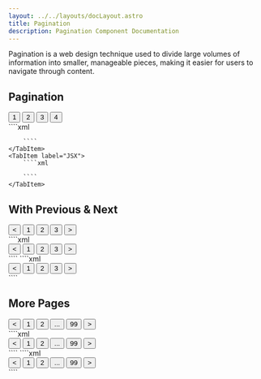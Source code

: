 ```yaml
---
layout: ../../layouts/docLayout.astro
title: Pagination
description: Pagination Component Documentation
---
```



Pagination is a web design technique used to divide large volumes of information into smaller, manageable pieces, making it easier for users to navigate through content.

## Pagination

<Tabs>
    <TabItem label="Preview">
        <Card>
            <div class="flex items-center justify-center">
                <div class="join mb-4">
                    <button class="join-item btn">1</button>
                    <button class="join-item btn active">2</button>
                    <button class="join-item btn">3</button>
                    <button class="join-item btn">4</button>
                </div>
            </div>
        </Card>
    </TabItem>
    <TabItem label="HTML">
        ````xml

        ````
    </TabItem>
    <TabItem label="JSX">
        ````xml

        ````
    </TabItem>
</Tabs>

## With Previous & Next

<Tabs>
    <TabItem label="Preview">
        <Card>
            <div class="flex items-center justify-center">
                <div class="join mb-4">
                    <button class="join-item btn"> < </button>
                    <button class="join-item btn active">1</button>
                    <button class="join-item btn">2</button>
                    <button class="join-item btn">3</button>
                    <button class="join-item btn"> > </button>
                </div>
            </div>
        </Card>
    </TabItem>
    <TabItem label="HTML">
        ````xml
        <div class="join mb-4">
            <button class="join-item btn"> < </button>
            <button class="join-item btn active">1</button>
            <button class="join-item btn">2</button>
            <button class="join-item btn">3</button>
            <button class="join-item btn"> > </button>
        </div>
        ````
    </TabItem>
    <TabItem label="JSX">
        ````xml
        <div className="join mb-4">
            <button className="join-item btn"> < </button>
            <button className="join-item btn active">1</button>
            <button className="join-item btn">2</button>
            <button className="join-item btn">3</button>
            <button className="join-item btn"> > </button>
        </div>
        ````
    </TabItem>
</Tabs>

## More Pages

<Tabs>
    <TabItem label="Preview">
        <Card>
            <div class="flex items-center justify-center">
                <div class="join">
                    <button class="join-item btn"> < </button>
                    <button class="join-item btn active">1</button>
                    <button class="join-item btn">2</button>
                    <button class="join-item btn">...</button>
                    <button class="join-item btn">99</button>
                    <button class="join-item btn"> > </button>
                </div>
            </div>
        </Card>
    </TabItem>
    <TabItem label="HTML">
        ````xml
        <div class="join">
            <button class="join-item btn"> < </button>
            <button class="join-item btn active">1</button>
            <button class="join-item btn">2</button>
            <button class="join-item btn">...</button>
            <button class="join-item btn">99</button>
            <button class="join-item btn"> > </button>
        </div>
        ````
    </TabItem>
    <TabItem label="JSX">
        ````xml
        <div className="join">
            <button className="join-item btn"> < </button>
            <button className="join-item btn active">1</button>
            <button className="join-item btn">2</button>
            <button className="join-item btn">...</button>
            <button className="join-item btn">99</button>
            <button className="join-item btn"> > </button>
        </div>
        ````
    </TabItem>
</Tabs>